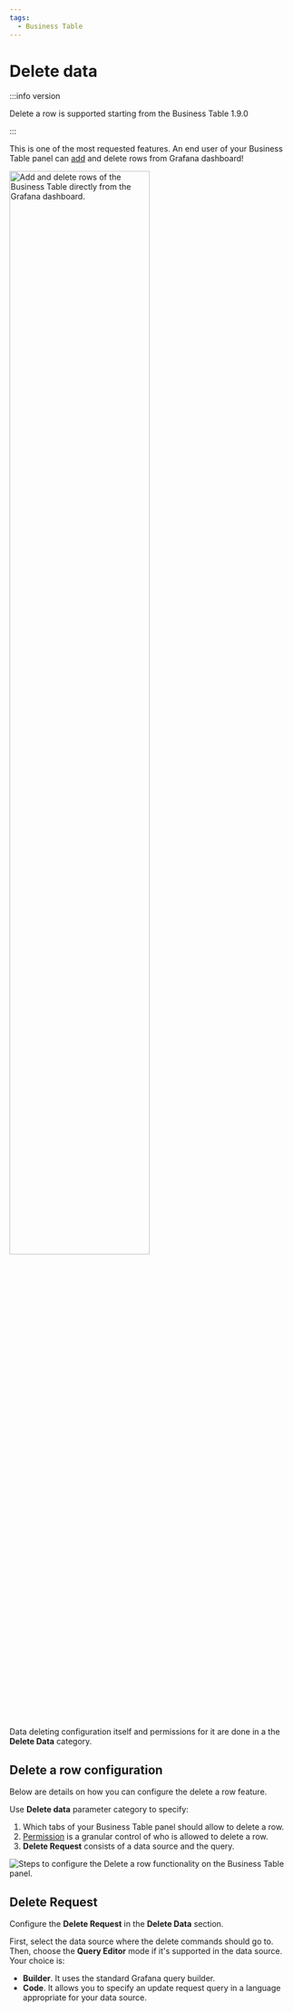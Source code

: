 ```yaml
---
tags:
  - Business Table
---
```



# Delete data

:::info version

Delete a row is supported starting from the Business Table 1.9.0

:::

This is one of the most requested features. An end user of your Business Table panel can [add](/plugins/business-table/add) and delete rows from Grafana dashboard!

<Image
  title="Add and delete rows of the Business Table directly from the Grafana dashboard."
  src="/img/blog/2024-12-04-business-table-1.9.0/table-add-delete-row.gif"
  width="70%"
/>

Data deleting configuration itself and permissions for it are done in a the **Delete Data** category.

## Delete a row configuration

Below are details on how you can configure the delete a row feature.

Use **Delete data** parameter category to specify:

1.  Which tabs of your Business Table panel should allow to delete a row.
2.  [Permission](/plugins/business-table/permission) is a granular control of who is allowed to delete a row.
3.  **Delete Request** consists of a data source and the query.

<Image
  title="Steps to configure the Delete a row functionality on the Business Table panel."
  src="/img/plugins/business-table/delete-conf.png"
/>

## Delete Request

Configure the **Delete Request** in the **Delete Data** section.

First, select the data source where the delete commands should go to. Then, choose the **Query Editor** mode if it's supported in the data source. Your choice is:

- **Builder**. It uses the standard Grafana query builder.
- **Code**. It allows you to specify an update request query in a language appropriate for your data source.
